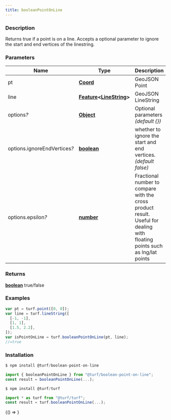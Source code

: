 ```yaml
---
title: booleanPointOnLine
---
```



### Description

Returns true if a point is on a line. Accepts a optional parameter to ignore the
start and end vertices of the linestring.

### Parameters

| Name                              | Type                                                                                                                                  | Description                                                                                                                |
| --------------------------------- | ------------------------------------------------------------------------------------------------------------------------------------- | -------------------------------------------------------------------------------------------------------------------------- |
| pt                                | **[Coord](https://tools.ietf.org/html/rfc7946#section-3.1.1)**                                                                        | GeoJSON Point                                                                                                              |
| line                              | **[Feature](https://tools.ietf.org/html/rfc7946#section-3.2)&lt;[LineString](https://tools.ietf.org/html/rfc7946#section-3.1.4)&gt;** | GeoJSON LineString                                                                                                         |
| options<i>?</i>                   | **[Object](https://developer.mozilla.org/docs/Web/JavaScript/Reference/Global_Objects/Object)**                                       | Optional parameters _(default &#123;&#125;)_                                                                               |
| options.ignoreEndVertices<i>?</i> | **[boolean](https://developer.mozilla.org/docs/Web/JavaScript/Reference/Global_Objects/Boolean)**                                     | whether to ignore the start and end vertices. _(default false)_                                                            |
| options.epsilon<i>?</i>           | **[number](https://developer.mozilla.org/docs/Web/JavaScript/Reference/Global_Objects/Number)**                                       | Fractional number to compare with the cross product result. Useful for dealing with floating points such as lng/lat points |

### Returns

**[boolean](https://developer.mozilla.org/docs/Web/JavaScript/Reference/Global_Objects/Boolean)** true/false

### Examples

```javascript
var pt = turf.point([0, 0]);
var line = turf.lineString([
  [-1, -1],
  [1, 1],
  [1.5, 2.2],
]);
var isPointOnLine = turf.booleanPointOnLine(pt, line);
//=true
```

### Installation

```javascript
$ npm install @turf/boolean-point-on-line

import { booleanPointOnLine } from "@turf/boolean-point-on-line";
const result = booleanPointOnLine(...);
```

```javascript
$ npm install @turf/turf

import * as turf from "@turf/turf";
const result = turf.booleanPointOnLine(...);
```

<!-- Expose turf as global var for experimenting in the browser console -->

<BrowserOnly>{() => <WindowTurfGlobal turf={turf} />}</BrowserOnly>
